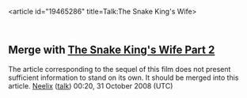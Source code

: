 <article id="19465286" title=Talk:The Snake King's Wife>
	<talkpage id="19465286" title="Talk:The Snake King's Wife">
{{film|class=Start|Southeast-task-force=yes}}
{{Horror|class=Start}}

== Merge with [[The Snake King's Wife Part 2]] ==

The article corresponding to the sequel of this film does not present sufficient information to stand on its own. It should be merged into this article. [[User:Neelix|Neelix]] ([[User talk:Neelix|talk]]) 00:20, 31 October 2008 (UTC)
	</talkpage>
</article>